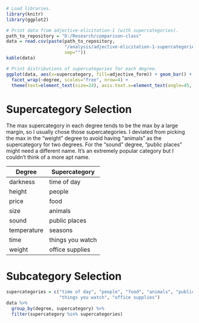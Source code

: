 ```{r echo=F}
# Load libraries.
library(knitr)
library(ggplot2)
```

```{r}
# Print data from adjective-elicitation-1 (with supercategories).
path_to_repository = "D:/Research/comparison-class"
data = read.csv(paste(path_to_repository, 
                      "/analysis/adjective-elicitation-1-supercategories.csv",
                      sep=""))
kable(data)
```

```{r fig.height=36, fig.width=20}
# Print distributions of supercategories for each degree.
ggplot(data, aes(x=supercategory, fill=adjective_form)) + geom_bar() + 
  facet_wrap(~degree, scales="free", nrow=4) + 
  theme(text=element_text(size=24), axis.text.x=element_text(angle=45, hjust=1.0, vjust=1.0))
```

# Supercategory Selection

The max supercategory in each degree tends to be the max by a large margin, so I usually chose those supercategories. I deviated from picking the max in the "weight" degree to avoid having "animals" as the supercategory for two degrees. For the "sound" degree, "public places" might need a different name. It's an extremely popular category but I couldn't think of a more apt name.

| Degree      | Supercategory    |
|-------------|------------------|
| darkness    | time of day      | 
| height      | people           |
| price       | food             |
| size        | animals          |
| sound       | public places    |
| temperature | seasons          |
| time        | things you watch |
| weight      | office supplies  |

# Subcategory Selection

```{r}
supercategories = c("time of day", "people", "food", "animals", "public places", "season", 
                    "things you watch", "office supplies")
data %>% 
  group_by(degree, supercategory) %>%
  filter(supercategory %in% supercategories)
```
